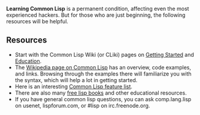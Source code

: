 '''Learning Common Lisp''' is a permanent condition, affecting even the most experienced hackers. But for those who are just beginning, the following resources will be helpful.

== Resources ==

* Start with the Common Lisp Wiki (or CLiki) pages on [http://www.cliki.net/Getting%20Started Getting Started] and [http://www.cliki.net/Education Education].
* The [http://en.wikipedia.org/wiki/Common_Lisp Wikipedia page on Common Lisp] has an overview, code examples, and links. Browsing through the examples there will familiarize you with the syntax, which will help a lot in getting started.
* Here is an interesting [http://abhishek.geek.nz/docs/features-of-common-lisp/ Common Lisp feature list].
* There are also many [http://www.lispmachine.net/ free lisp books] and other educational resources.
* If you have general common lisp questions, you can ask comp.lang.lisp on usenet, lispforum.com, or #lisp on irc.freenode.org.